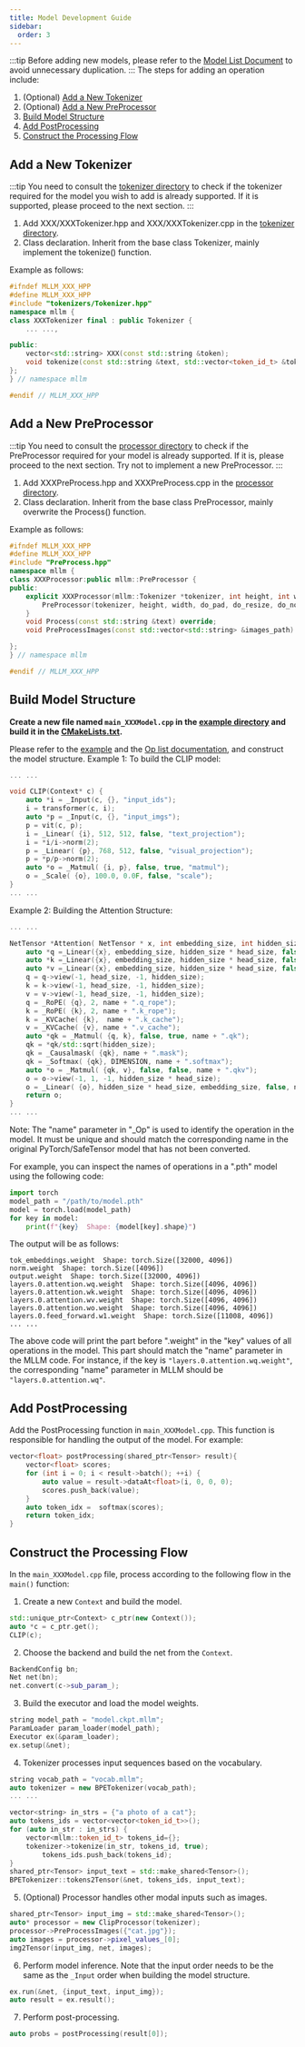 ---
title: Model Development Guide
sidebar:
  order: 3
---


:::tip
Before adding new models, please refer to the [Model List Document](/roadmap/roadmap/#more-models) to avoid unnecessary duplication.
:::
The steps for adding an operation include:
1. (Optional) [Add a New Tokenizer](#Add-a-New-Tokenizer)
2. (Optional) [Add a New PreProcessor](#Add-a-New-PreProcessor)
3. [Build Model Structure](#Build-Model-Structure)
4. [Add PostProcessing](#Add-PostProcessing)
5. [Construct the Processing Flow](#Construct-the-Processing-Flow)

## Add a New Tokenizer

:::tip
You need to consult the [tokenizer directory](https://github.com/UbiquitousLearning/mllm/tree/develop/src/tokenizers) to check if the tokenizer required for the model you wish to add is already supported. If it is supported, please proceed to the next section.
:::

1. Add XXX/XXXTokenizer.hpp and XXX/XXXTokenizer.cpp in the [tokenizer directory](https://github.com/UbiquitousLearning/mllm/tree/develop/src/tokenizers).
2. Class declaration. Inherit from the base class Tokenizer, mainly implement the tokenize() function.

Example as follows:
```cpp
#ifndef MLLM_XXX_HPP
#define MLLM_XXX_HPP
#include "tokenizers/Tokenizer.hpp"
namespace mllm {
class XXXTokenizer final : public Tokenizer {
    ... ...,

public:
    vector<std::string> XXX(const std::string &token);
    void tokenize(const std::string &text, std::vector<token_id_t> &tokens, bool bos) override;
};
} // namespace mllm

#endif // MLLM_XXX_HPP
```

## Add a New PreProcessor
:::tip
You need to consult the [processor directory](https://github.com/UbiquitousLearning/mllm/tree/develop/src/processor) to check if the PreProcessor required for your model is already supported. If it is, please proceed to the next section. Try not to implement a new PreProcessor.
:::
1. Add XXXPreProcess.hpp and XXXPreProcess.cpp in the [processor directory](https://github.com/UbiquitousLearning/mllm/tree/develop/src/processor).
2. Class declaration. Inherit from the base class PreProcessor, mainly overwrite the Process() function.

Example as follows:
```cpp
#ifndef MLLM_XXX_HPP
#define MLLM_XXX_HPP
#include "PreProcess.hpp"
namespace mllm {
class XXXProcessor:public mllm::PreProcessor {
public:
    explicit XXXProcessor(mllm::Tokenizer *tokenizer, int height, int width, bool do_pad, bool do_resize, bool do_normalize, bool do_rescale, std::vector<float> mean) :
        PreProcessor(tokenizer, height, width, do_pad, do_resize, do_normalize, do_rescale, std::move(mean), std::move(std)) {
    }
    void Process(const std::string &text) override;
    void PreProcessImages(const std::vector<std::string> &images_path) override;

};
} // namespace mllm

#endif // MLLM_XXX_HPP
```

## Build Model Structure

**Create a new file named `main_XXXModel.cpp` in the [example directory](https://github.com/UbiquitousLearning/mllm/tree/develop/examples) and build it in the [CMakeLists.txt](https://github.com/UbiquitousLearning/mllm/blob/develop/CMakeLists.txt).**

Please refer to the [example](https://github.com/UbiquitousLearning/mllm/tree/develop/examples) and the [Op list documentation](), and construct the model structure.
Example 1: To build the CLIP model:
```cpp
... ...

void CLIP(Context* c) {
    auto *i = _Input(c, {}, "input_ids");
    i = transformer(c, i);
    auto *p = _Input(c, {}, "input_imgs");
    p = vit(c, p);
    i = _Linear( {i}, 512, 512, false, "text_projection");
    i = *i/i->norm(2);
    p = _Linear( {p}, 768, 512, false, "visual_projection");
    p = *p/p->norm(2);
    auto *o = _Matmul( {i, p}, false, true, "matmul");
    o = _Scale( {o}, 100.0, 0.0F, false, "scale");
}
... ...
```
Example 2: Building the Attention Structure:
```cpp
... ...

NetTensor *Attention( NetTensor * x, int embedding_size, int hidden_size, int head_size, string name){
    auto *q =_Linear({x}, embedding_size, hidden_size * head_size, false, name + ".wq");
    auto *k =_Linear({x}, embedding_size, hidden_size * head_size, false, name + ".wk");
    auto *v =_Linear({x}, embedding_size, hidden_size * head_size, false, name + ".wv");
    q = q->view(-1, head_size, -1, hidden_size);
    k = k->view(-1, head_size, -1, hidden_size);
    v = v->view(-1, head_size, -1, hidden_size);
    q = _RoPE( {q}, 2, name + ".q_rope");
    k = _RoPE( {k}, 2, name + ".k_rope");
    k = _KVCache( {k},  name + ".k_cache");
    v = _KVCache( {v}, name + ".v_cache");
    auto *qk = _Matmul( {q, k}, false, true, name + ".qk");
    qk = *qk/std::sqrt(hidden_size);
    qk = _Causalmask( {qk}, name + ".mask");
    qk = _Softmax( {qk}, DIMENSION, name + ".softmax");
    auto *o = _Matmul( {qk, v}, false, false, name + ".qkv");
    o = o->view(-1, 1, -1, hidden_size * head_size);
    o = _Linear( {o}, hidden_size * head_size, embedding_size, false, name + ".wo");
    return o;
}
... ...
```
Note: The "name" parameter in "_Op" is used to identify the operation in the model. It must be unique and should match the corresponding name in the original PyTorch/SafeTensor model that has not been converted. 

For example, you can inspect the names of operations in a ".pth" model using the following code:
```python
import torch
model_path = "/path/to/model.pth"
model = torch.load(model_path)
for key in model:
    print(f"{key}  Shape: {model[key].shape}")

```
The output will be as follows:
```
tok_embeddings.weight  Shape: torch.Size([32000, 4096])
norm.weight  Shape: torch.Size([4096])
output.weight  Shape: torch.Size([32000, 4096])
layers.0.attention.wq.weight  Shape: torch.Size([4096, 4096])
layers.0.attention.wk.weight  Shape: torch.Size([4096, 4096])
layers.0.attention.wv.weight  Shape: torch.Size([4096, 4096])
layers.0.attention.wo.weight  Shape: torch.Size([4096, 4096])
layers.0.feed_forward.w1.weight  Shape: torch.Size([11008, 4096])
... ...
```
The above code will print the part before ".weight" in the "key" values of all operations in the model. 
This part should match the "name" parameter in the MLLM code. For instance, if the key is `"layers.0.attention.wq.weight"`, the corresponding "name" parameter in MLLM should be `"layers.0.attention.wq"`.


## Add PostProcessing
Add the PostProcessing function in `main_XXXModel.cpp`.
This function is responsible for handling the output of the model.
For example:

```cpp
vector<float> postProcessing(shared_ptr<Tensor> result){
    vector<float> scores;
    for (int i = 0; i < result->batch(); ++i) {
        auto value = result->dataAt<float>(i, 0, 0, 0);
        scores.push_back(value);
    }
    auto token_idx =  softmax(scores);
    return token_idx;
}
```

## Construct the Processing Flow

In the `main_XXXModel.cpp` file, process according to the following flow in the `main()` function:

1. Create a new `Context` and build the model.
```cpp
std::unique_ptr<Context> c_ptr(new Context());
auto *c = c_ptr.get();
CLIP(c);
```

2. Choose the backend and build the net from the `Context`.
```cpp
BackendConfig bn;
Net net(bn);
net.convert(c->sub_param_);
```

3. Build the executor and load the model weights.
```cpp
string model_path = "model.ckpt.mllm";
ParamLoader param_loader(model_path);
Executor ex(&param_loader);
ex.setup(&net);
```

4. Tokenizer processes input sequences based on the vocabulary.
```cpp
string vocab_path = "vocab.mllm";
auto tokenizer = new BPETokenizer(vocab_path);
... ...

vector<string> in_strs = {"a photo of a cat"};
auto tokens_ids = vector<vector<token_id_t>>();
for (auto in_str : in_strs) {
    vector<mllm::token_id_t> tokens_id={};
    tokenizer->tokenize(in_str, tokens_id, true);
        tokens_ids.push_back(tokens_id);
}
shared_ptr<Tensor> input_text = std::make_shared<Tensor>();
BPETokenizer::tokens2Tensor(&net, tokens_ids, input_text);
```

5. (Optional) Processor handles other modal inputs such as images.
```cpp
shared_ptr<Tensor> input_img = std::make_shared<Tensor>();
auto* processor = new ClipProcessor(tokenizer);
processor->PreProcessImages({"cat.jpg"});
auto images = processor->pixel_values_[0];
img2Tensor(input_img, net, images);
```

6. Perform model inference. Note that the input order needs to be the same as the `_Input` order when building the model structure.
```cpp
ex.run(&net, {input_text, input_img});
auto result = ex.result();
```

7. Perform post-processing.
```cpp
auto probs = postProcessing(result[0]);
```